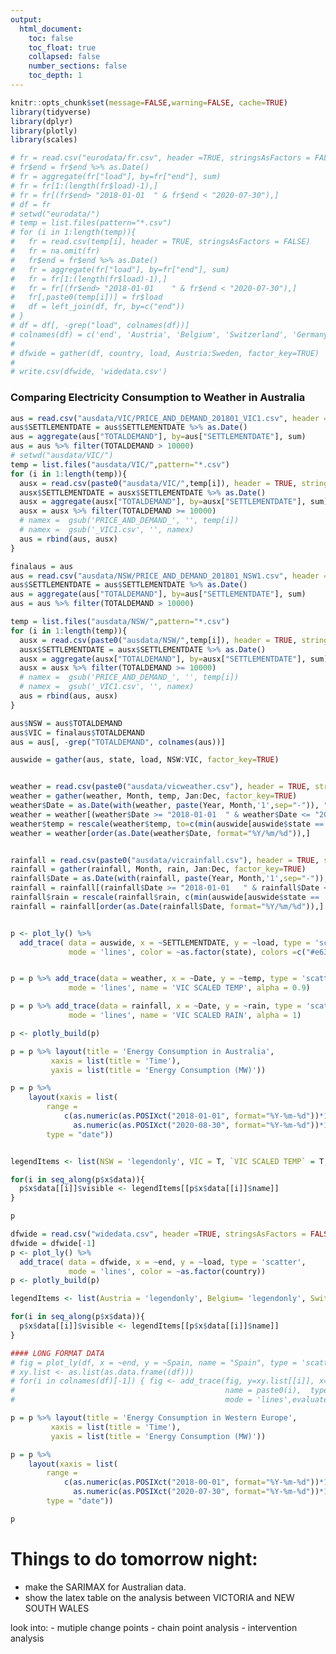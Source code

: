 ```yaml
---
output:
  html_document:
    toc: false
    toc_float: true
    collapsed: false
    number_sections: false
    toc_depth: 1
---
```



```r
knitr::opts_chunk$set(message=FALSE,warning=FALSE, cache=TRUE)
library(tidyverse)
library(dplyr)
library(plotly)
library(scales)
```


```r

# fr = read.csv("eurodata/fr.csv", header =TRUE, stringsAsFactors = FALSE)
# fr$end = fr$end %>% as.Date()
# fr = aggregate(fr["load"], by=fr["end"], sum)
# fr = fr[1:(length(fr$load)-1),]
# fr = fr[(fr$end> "2018-01-01	" & fr$end < "2020-07-30"),]
# df = fr
# setwd("eurodata/")
# temp = list.files(pattern="*.csv")
# for (i in 1:length(temp)){
#   fr = read.csv(temp[i], header = TRUE, stringsAsFactors = FALSE)
#   fr = na.omit(fr)
#   fr$end = fr$end %>% as.Date()
#   fr = aggregate(fr["load"], by=fr["end"], sum)
#   fr = fr[1:(length(fr$load)-1),]
#   fr = fr[(fr$end> "2018-01-01	" & fr$end < "2020-07-30"),]
#   fr[,paste0(temp[i])] = fr$load
#   df = left_join(df, fr, by=c("end"))
# }
# df = df[, -grep("load", colnames(df))]
# colnames(df) = c('end', 'Austria', 'Belgium', 'Switzerland', 'Germany', 'Denmark', 'Spain', 'France', 'UK', 'Ireland', 'Italy', 'Luxembourg', 'Netherlands', 'Norway', 'Portugal','Sweden')
# 
# dfwide = gather(df, country, load, Austria:Sweden, factor_key=TRUE)
# 
# write.csv(dfwide, 'widedata.csv')
```

### Comparing Electricity Consumption to Weather in Australia


```r

aus = read.csv("ausdata/VIC/PRICE_AND_DEMAND_201801_VIC1.csv", header =TRUE, stringsAsFactors = FALSE)
aus$SETTLEMENTDATE = aus$SETTLEMENTDATE %>% as.Date()
aus = aggregate(aus["TOTALDEMAND"], by=aus["SETTLEMENTDATE"], sum)
aus = aus %>% filter(TOTALDEMAND > 10000)
# setwd("ausdata/VIC/")
temp = list.files("ausdata/VIC/",pattern="*.csv")
for (i in 1:length(temp)){
  ausx = read.csv(paste0("ausdata/VIC/",temp[i]), header = TRUE, stringsAsFactors = FALSE)
  ausx$SETTLEMENTDATE = ausx$SETTLEMENTDATE %>% as.Date()
  ausx = aggregate(ausx["TOTALDEMAND"], by=ausx["SETTLEMENTDATE"], sum)
  ausx = ausx %>% filter(TOTALDEMAND >= 10000)
  # namex =  gsub('PRICE_AND_DEMAND_', '', temp[i])
  # namex =  gsub('_VIC1.csv', '', namex)
  aus = rbind(aus, ausx)
}

finalaus = aus
aus = read.csv("ausdata/NSW/PRICE_AND_DEMAND_201801_NSW1.csv", header =TRUE, stringsAsFactors = FALSE)
aus$SETTLEMENTDATE = aus$SETTLEMENTDATE %>% as.Date()
aus = aggregate(aus["TOTALDEMAND"], by=aus["SETTLEMENTDATE"], sum)
aus = aus %>% filter(TOTALDEMAND > 10000)

temp = list.files("ausdata/NSW/",pattern="*.csv")
for (i in 1:length(temp)){
  ausx = read.csv(paste0("ausdata/NSW/",temp[i]), header = TRUE, stringsAsFactors = FALSE)
  ausx$SETTLEMENTDATE = ausx$SETTLEMENTDATE %>% as.Date()
  ausx = aggregate(ausx["TOTALDEMAND"], by=ausx["SETTLEMENTDATE"], sum)
  ausx = ausx %>% filter(TOTALDEMAND >= 10000)
  # namex =  gsub('PRICE_AND_DEMAND_', '', temp[i])
  # namex =  gsub('_VIC1.csv', '', namex)
  aus = rbind(aus, ausx)
}

aus$NSW = aus$TOTALDEMAND
aus$VIC = finalaus$TOTALDEMAND
aus = aus[, -grep("TOTALDEMAND", colnames(aus))]

auswide = gather(aus, state, load, NSW:VIC, factor_key=TRUE)


weather = read.csv(paste0("ausdata/vicweather.csv"), header = TRUE, stringsAsFactors = FALSE)
weather = gather(weather, Month, temp, Jan:Dec, factor_key=TRUE)
weather$Date = as.Date(with(weather, paste(Year, Month,'1',sep="-")), "%Y-%b-%d")
weather = weather[(weather$Date >= "2018-01-01	" & weather$Date <= "2020-08-30"),]
weather$temp = rescale(weather$temp, to=c(min(auswide[auswide$state == 'VIC',]$load)*1.15,max(auswide[auswide$state == 'VIC',]$load)*0.85))
weather = weather[order(as.Date(weather$Date, format="%Y/%m/%d")),]


rainfall = read.csv(paste0("ausdata/vicrainfall.csv"), header = TRUE, stringsAsFactors = FALSE)
rainfall = gather(rainfall, Month, rain, Jan:Dec, factor_key=TRUE)
rainfall$Date = as.Date(with(rainfall, paste(Year, Month,'1',sep="-")), "%Y-%b-%d")
rainfall = rainfall[(rainfall$Date >= "2018-01-01	" & rainfall$Date <= "2020-08-30"),]
rainfall$rain = rescale(rainfall$rain, c(min(auswide[auswide$state == 'VIC',]$load)*1.15,max(auswide[auswide$state == 'VIC',]$load)*0.85))
rainfall = rainfall[order(as.Date(rainfall$Date, format="%Y/%m/%d")),]


p <- plot_ly() %>%
  add_trace( data = auswide, x = ~SETTLEMENTDATE, y = ~load, type = 'scatter',
             mode = 'lines', color = ~as.factor(state), colors =c("#e63946", "#415a77"),alpha = 0.7)


p = p %>% add_trace(data = weather, x = ~Date, y = ~temp, type = 'scatter',line=list(color='#48cae4',dash='dashed'),
             mode = 'lines', name = 'VIC SCALED TEMP', alpha = 0.9)

p = p %>% add_trace(data = rainfall, x = ~Date, y = ~rain, type = 'scatter',line=list(color='#0077b6',dash='dashed'),
             mode = 'lines', name = 'VIC SCALED RAIN', alpha = 1)

p <- plotly_build(p)

p = p %>% layout(title = 'Energy Consumption in Australia',
         xaxis = list(title = 'Time'),
         yaxis = list(title = 'Energy Consumption (MW)'))

p = p %>%
    layout(xaxis = list(
        range = 
            c(as.numeric(as.POSIXct("2018-01-01", format="%Y-%m-%d"))*1000,
              as.numeric(as.POSIXct("2020-08-30", format="%Y-%m-%d"))*1000),
        type = "date"))


legendItems <- list(NSW = 'legendonly', VIC = T, `VIC SCALED TEMP` = T, `VIC SCALED RAIN` = 'legendonly')

for(i in seq_along(p$x$data)){
  p$x$data[[i]]$visible <- legendItems[[p$x$data[[i]]$name]]
}

p

```


```r
dfwide = read.csv("widedata.csv", header =TRUE, stringsAsFactors = FALSE)
dfwide = dfwide[-1]
p <- plot_ly() %>%
  add_trace( data = dfwide, x = ~end, y = ~load, type = 'scatter',
             mode = 'lines', color = ~as.factor(country))
p <- plotly_build(p)

legendItems <- list(Austria = 'legendonly', Belgium= 'legendonly', Switzerland= 'legendonly', Germany= 'legendonly', Denmark= 'legendonly', Spain= 'legendonly', France= TRUE, UK= 'legendonly', Ireland= 'legendonly', Italy= TRUE, Luxembourg= 'legendonly', Netherlands= 'legendonly', Norway= 'legendonly', Portugal= 'legendonly', Sweden= 'legendonly')

for(i in seq_along(p$x$data)){
  p$x$data[[i]]$visible <- legendItems[[p$x$data[[i]]$name]]
}

#### LONG FORMAT DATA
# fig = plot_ly(df, x = ~end, y = ~Spain, name = "Spain", type = 'scatter', mode = 'lines', colors = "red")
# xy.list <- as.list(as.data.frame((df)))
# for(i in colnames(df)[-1]) { fig <- add_trace(fig, y=xy.list[[i]], x=xy.list[['end']],
#                                               name = paste0(i),  type = 'scatter',
#                                               mode = 'lines',evaluate = TRUE) }

p = p %>% layout(title = 'Energy Consumption in Western Europe',
         xaxis = list(title = 'Time'),
         yaxis = list(title = 'Energy Consumption (MW)'))

p = p %>%
    layout(xaxis = list(
        range =
            c(as.numeric(as.POSIXct("2018-00-01", format="%Y-%m-%d"))*1000,
              as.numeric(as.POSIXct("2020-07-30", format="%Y-%m-%d"))*1000),
        type = "date"))

p
```




# Things to do tomorrow night: 

- make the SARIMAX for Australian data. 
- show the latex table on the analysis between VICTORIA and NEW SOUTH WALES 


look into:
  - mutiple change points
  - chain point analysis
  - intervention analysis 

